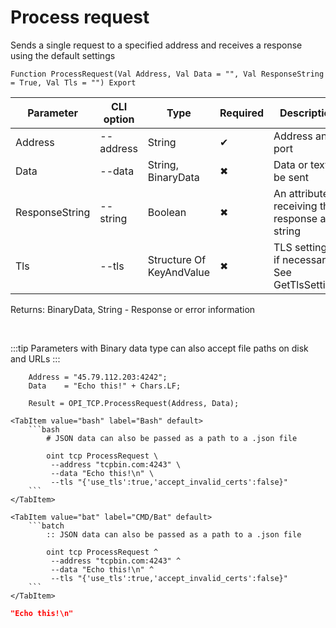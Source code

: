 ﻿---
sidebar_position: 7
description:  Sends a single request to a specified address and receives a response using the default settingsСтраницы
keywords: [1C, 1С, 1С:Enterprise, 1С:Enterprise 8.3, API, Integration, Services, Exchange, OneScript, CLI, TCP]
---


# Process request
 Sends a single request to a specified address and receives a response using the default settings



`Function ProcessRequest(Val Address, Val Data = "", Val ResponseString = True, Val Tls = "") Export`

  | Parameter | CLI option | Type | Required | Description |
  |-|-|-|-|-|
  | Address | --address | String | &#x2714; | Address and port |
  | Data | --data | String, BinaryData | &#x2716; | Data or text to be sent |
  | ResponseString | --string | Boolean | &#x2716; | An attribute of receiving the response as a string |
  | Tls | --tls | Structure Of KeyAndValue | &#x2716; | TLS settings, if necessary. See GetTlsSettings |

  
  Returns:  BinaryData, String - Response or error information

<br/>

:::tip
Parameters with Binary data type can also accept file paths on disk and URLs
:::
<br/>



```bsl title="1C:Enterprise/OneScript code example"
    Address = "45.79.112.203:4242";
    Data    = "Echo this!" + Chars.LF;

    Result = OPI_TCP.ProcessRequest(Address, Data);
```
 

 <Tabs>
  
    <TabItem value="bash" label="Bash" default>
        ```bash
            # JSON data can also be passed as a path to a .json file
            
            oint tcp ProcessRequest \
             --address "tcpbin.com:4243" \
             --data "Echo this!\n" \
             --tls "{'use_tls':true,'accept_invalid_certs':false}"
        ```
    </TabItem>
  
    <TabItem value="bat" label="CMD/Bat" default>
        ```batch
            :: JSON data can also be passed as a path to a .json file
            
            oint tcp ProcessRequest ^
             --address "tcpbin.com:4243" ^
             --data "Echo this!\n" ^
             --tls "{'use_tls':true,'accept_invalid_certs':false}"
        ```
    </TabItem>
</Tabs>


```json title="Result"
"Echo this!\n"
```
